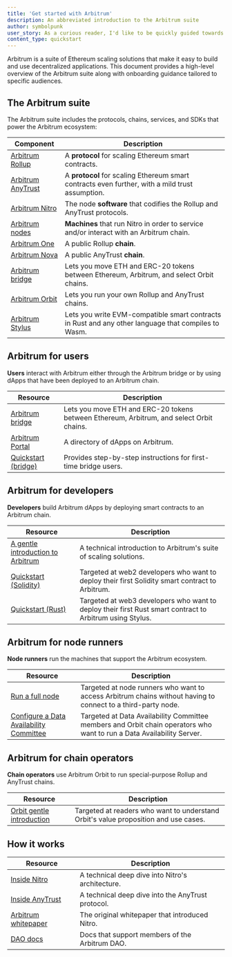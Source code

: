 ```yaml
---
title: 'Get started with Arbitrum'
description: An abbreviated introduction to the Arbitrum suite
author: symbolpunk
user_story: As a curious reader, I'd like to be quickly guided towards first steps based on my particular needs.
content_type: quickstart
---
```


<a data-quicklook-from="arbitrum">Arbitrum</a> is a suite of Ethereum scaling solutions that make it
easy to build and use decentralized applications. This document provides a high-level overview of the
Arbitrum suite along with onboarding guidance tailored to specific audiences.

## The Arbitrum suite

The Arbitrum suite includes the protocols, chains, services, and SDKs that power the Arbitrum ecosystem:

| Component                                                          | Description                                                                                         |
| ------------------------------------------------------------------ | --------------------------------------------------------------------------------------------------- |
| [Arbitrum Rollup](/how-arbitrum-works/06-optimistic-rollup.mdx)    | A **protocol** for scaling Ethereum smart contracts.                                                |
| [Arbitrum AnyTrust](/how-arbitrum-works/08-anytrust-protocol.mdx)  | A **protocol** for scaling Ethereum smart contracts even further, with a mild trust assumption.     |
| [Arbitrum Nitro](/how-arbitrum-works/01-a-gentle-introduction.mdx) | The node **software** that codifies the Rollup and AnyTrust protocols.                              |
| [Arbitrum nodes](/run-arbitrum-node/03-run-full-node.mdx)          | **Machines** that run Nitro in order to service and/or interact with an Arbitrum chain.             |
| [Arbitrum One](https://portal.arbitrum.io/?chains=arbitrum-one)    | A public Rollup **chain**.                                                                          |
| [Arbitrum Nova](https://portal.arbitrum.io/?chains=arbitrum-nova)  | A public AnyTrust **chain**.                                                                        |
| [Arbitrum bridge](https://bridge.arbitrum.io/)                     | Lets you move ETH and ERC-20 tokens between Ethereum, Arbitrum, and select Orbit chains.            |
| [Arbitrum Orbit](https://orbit.arbitrum.io/)                       | Lets you run your own Rollup and AnyTrust chains.                                                   |
| [Arbitrum Stylus](/stylus/gentle-introduction.mdx)                 | Lets you write EVM-compatible smart contracts in Rust and any other language that compiles to Wasm. |

## Arbitrum for users

**Users** interact with Arbitrum either through the Arbitrum bridge or by using dApps that have been deployed to an Arbitrum chain.

| Resource                                                  | Description                                                                              |
| --------------------------------------------------------- | ---------------------------------------------------------------------------------------- |
| [Arbitrum bridge](https://bridge.arbitrum.io/)            | Lets you move ETH and ERC-20 tokens between Ethereum, Arbitrum, and select Orbit chains. |
| [Arbitrum Portal](https://portal.arbitrum.io/)            | A directory of dApps on Arbitrum.                                                        |
| [Quickstart (bridge)](/arbitrum-bridge/01-quickstart.mdx) | Provides step-by-step instructions for first-time bridge users.                          |

## Arbitrum for developers

**Developers** build Arbitrum dApps by deploying smart contracts to an Arbitrum chain.

| Resource                                                                            | Description                                                                                              |
| ----------------------------------------------------------------------------------- | -------------------------------------------------------------------------------------------------------- |
| [A gentle introduction to Arbitrum](/welcome/arbitrum-gentle-introduction)          | A technical introduction to Arbitrum's suite of scaling solutions.                                       |
| [Quickstart (Solidity)](/build-decentralized-apps/01-quickstart-solidity-remix.mdx) | Targeted at web2 developers who want to deploy their first Solidity smart contract to Arbitrum.          |
| [Quickstart (Rust)](/stylus/quickstart)                                             | Targeted at web3 developers who want to deploy their first Rust smart contract to Arbitrum using Stylus. |

## Arbitrum for node runners

**Node runners** run the machines that support the Arbitrum ecosystem.

| Resource                                                                                                      | Description                                                                                                           |
| ------------------------------------------------------------------------------------------------------------- | --------------------------------------------------------------------------------------------------------------------- |
| [Run a full node](/run-arbitrum-node/03-run-full-node.mdx)                                                    | Targeted at node runners who want to access Arbitrum chains without having to connect to a third-party node.          |
| [Configure a Data Availability Committee](/run-arbitrum-node/data-availability-committees/01-get-started.mdx) | Targeted at Data Availability Committee members and Orbit chain operators who want to run a Data Availability Server. |

## Arbitrum for chain operators

**Chain operators** use Arbitrum Orbit to run special-purpose Rollup and AnyTrust chains.

| Resource                                                                     | Description                                                                         |
| ---------------------------------------------------------------------------- | ----------------------------------------------------------------------------------- |
| [Orbit gentle introduction](/launch-orbit-chain/01-a-gentle-introduction.md) | Targeted at readers who want to understand Orbit's value proposition and use cases. |

## How it works

| Resource                                                                                           | Description                                       |
| -------------------------------------------------------------------------------------------------- | ------------------------------------------------- |
| [Inside Nitro](/how-arbitrum-works/01-a-gentle-introduction.mdx)                                   | A technical deep dive into Nitro's architecture.  |
| [Inside AnyTrust](/how-arbitrum-works/08-anytrust-protocol.mdx)                                    | A technical deep dive into the AnyTrust protocol. |
| [Arbitrum whitepaper](https://github.com/OffchainLabs/nitro/blob/master/docs/Nitro-whitepaper.pdf) | The original whitepaper that introduced Nitro.    |
| [DAO docs](https://docs.arbitrum.foundation/gentle-intro-dao-governance)                           | Docs that support members of the Arbitrum DAO.    |
